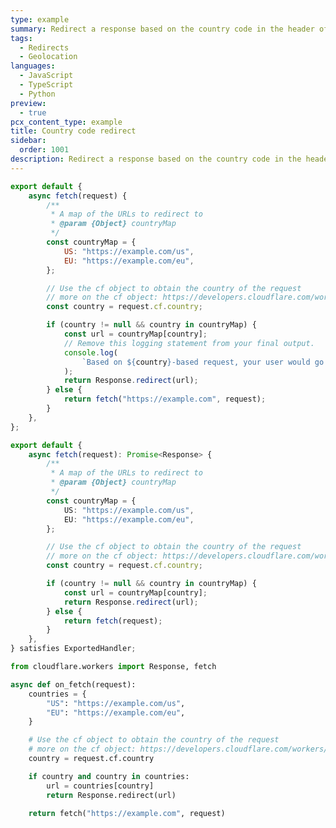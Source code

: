 ```yaml
---
type: example
summary: Redirect a response based on the country code in the header of a visitor.
tags:
  - Redirects
  - Geolocation
languages:
  - JavaScript
  - TypeScript
  - Python
preview:
  - true
pcx_content_type: example
title: Country code redirect
sidebar:
  order: 1001
description: Redirect a response based on the country code in the header of a visitor.
---
```



<Tabs syncKey="workersExamples"> <TabItem label="JavaScript" icon="seti:javascript">

```js
export default {
	async fetch(request) {
		/**
		 * A map of the URLs to redirect to
		 * @param {Object} countryMap
		 */
		const countryMap = {
			US: "https://example.com/us",
			EU: "https://example.com/eu",
		};

		// Use the cf object to obtain the country of the request
		// more on the cf object: https://developers.cloudflare.com/workers/runtime-apis/request#incomingrequestcfproperties
		const country = request.cf.country;

		if (country != null && country in countryMap) {
			const url = countryMap[country];
			// Remove this logging statement from your final output.
			console.log(
				`Based on ${country}-based request, your user would go to ${url}.`,
			);
			return Response.redirect(url);
		} else {
			return fetch("https://example.com", request);
		}
	},
};
```

</TabItem> <TabItem label="TypeScript" icon="seti:typescript">

```ts
export default {
	async fetch(request): Promise<Response> {
		/**
		 * A map of the URLs to redirect to
		 * @param {Object} countryMap
		 */
		const countryMap = {
			US: "https://example.com/us",
			EU: "https://example.com/eu",
		};

		// Use the cf object to obtain the country of the request
		// more on the cf object: https://developers.cloudflare.com/workers/runtime-apis/request#incomingrequestcfproperties
		const country = request.cf.country;

		if (country != null && country in countryMap) {
			const url = countryMap[country];
			return Response.redirect(url);
		} else {
			return fetch(request);
		}
	},
} satisfies ExportedHandler;
```

</TabItem> <TabItem label="Python" icon="seti:python">

```py
from cloudflare.workers import Response, fetch

async def on_fetch(request):
    countries = {
        "US": "https://example.com/us",
        "EU": "https://example.com/eu",
    }

    # Use the cf object to obtain the country of the request
    # more on the cf object: https://developers.cloudflare.com/workers/runtime-apis/request#incomingrequestcfproperties
    country = request.cf.country

    if country and country in countries:
        url = countries[country]
        return Response.redirect(url)

    return fetch("https://example.com", request)
```

</TabItem> </Tabs>
